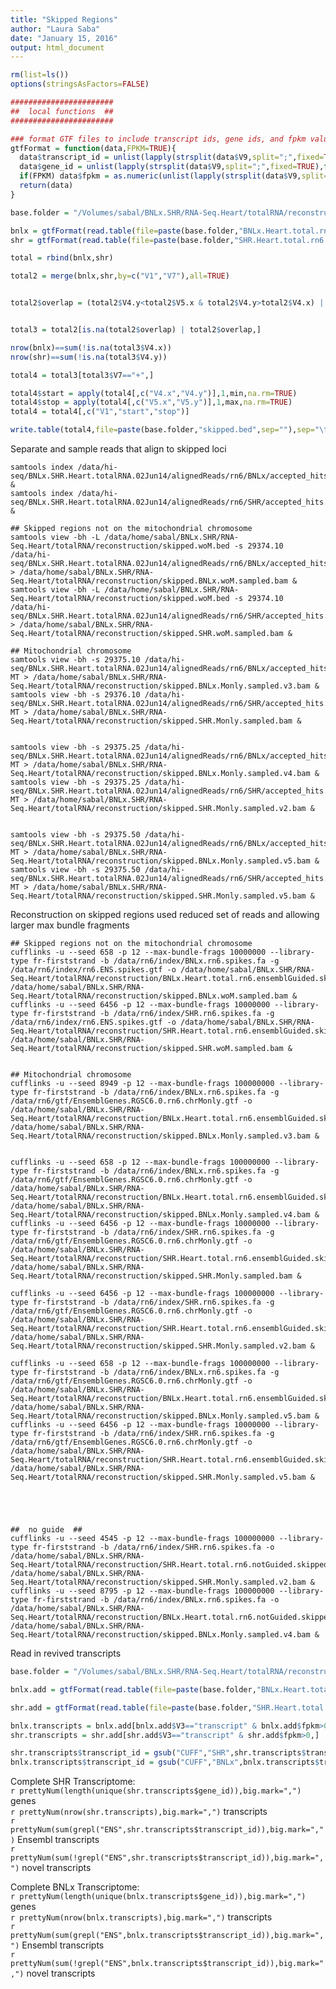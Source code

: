 ```yaml
---
title: "Skipped Regions"
author: "Laura Saba"
date: "January 15, 2016"
output: html_document
---
```


```r
rm(list=ls())
options(stringsAsFactors=FALSE)

#######################
##  local functions  ##
#######################

### format GTF files to include transcript ids, gene ids, and fpkm values  ###
gtfFormat = function(data,FPKM=TRUE){
  data$transcript_id = unlist(lapply(strsplit(data$V9,split=";",fixed=TRUE),function(a) gsub(" transcript_id ","",a[grep("transcript",a)]))) 
  data$gene_id = unlist(lapply(strsplit(data$V9,split=";",fixed=TRUE),function(a) gsub("gene_id ","",a[grep("gene",a)]))) 
  if(FPKM) data$fpkm = as.numeric(unlist(lapply(strsplit(data$V9,split=";",fixed=TRUE),function(a) gsub(" FPKM ","",a[grep("FPKM",a)]))))
  return(data)
}
```

```r
base.folder = "/Volumes/sabal/BNLx.SHR/RNA-Seq.Heart/totalRNA/reconstruction/"

bnlx = gtfFormat(read.table(file=paste(base.folder,"BNLx.Heart.total.rn6.ensemblGuided/skipped.gtf",sep=""),sep="\t",header=FALSE),FPKM=FALSE)
shr = gtfFormat(read.table(file=paste(base.folder,"SHR.Heart.total.rn6.ensemblGuided/skipped.gtf",sep=""),sep="\t",header=FALSE),FPKM=FALSE)

total = rbind(bnlx,shr)

total2 = merge(bnlx,shr,by=c("V1","V7"),all=TRUE)


total2$overlap = (total2$V4.y<total2$V5.x & total2$V4.y>total2$V4.x) | (total2$V5.y<total2$V5.x & total2$V5.y>total2$V4.x) | (total2$V4.x>=total2$V4.y & total2$V5.x<=total2$V5.y)


total3 = total2[is.na(total2$overlap) | total2$overlap,]

nrow(bnlx)==sum(!is.na(total3$V4.x))
nrow(shr)==sum(!is.na(total3$V4.y))

total4 = total3[total3$V7=="+",]

total4$start = apply(total4[,c("V4.x","V4.y")],1,min,na.rm=TRUE)
total4$stop = apply(total4[,c("V5.x","V5.y")],1,max,na.rm=TRUE)
total4 = total4[,c("V1","start","stop")]

write.table(total4,file=paste(base.folder,"skipped.bed",sep=""),sep="\t",row.names=FALSE,col.names=FALSE,quote=FALSE)
```


Separate and sample reads that align to skipped loci
```
samtools index /data/hi-seq/BNLx.SHR.Heart.totalRNA.02Jun14/alignedReads/rn6/BNLx/accepted_hits.bam &
samtools index /data/hi-seq/BNLx.SHR.Heart.totalRNA.02Jun14/alignedReads/rn6/SHR/accepted_hits.bam &

## Skipped regions not on the mitochondrial chromosome
samtools view -bh -L /data/home/sabal/BNLx.SHR/RNA-Seq.Heart/totalRNA/reconstruction/skipped.woM.bed -s 29374.10 /data/hi-seq/BNLx.SHR.Heart.totalRNA.02Jun14/alignedReads/rn6/BNLx/accepted_hits.bam > /data/home/sabal/BNLx.SHR/RNA-Seq.Heart/totalRNA/reconstruction/skipped.BNLx.woM.sampled.bam &  
samtools view -bh -L /data/home/sabal/BNLx.SHR/RNA-Seq.Heart/totalRNA/reconstruction/skipped.woM.bed -s 29374.10 /data/hi-seq/BNLx.SHR.Heart.totalRNA.02Jun14/alignedReads/rn6/SHR/accepted_hits.bam > /data/home/sabal/BNLx.SHR/RNA-Seq.Heart/totalRNA/reconstruction/skipped.SHR.woM.sampled.bam &  

## Mitochondrial chromosome
samtools view -bh -s 29375.10 /data/hi-seq/BNLx.SHR.Heart.totalRNA.02Jun14/alignedReads/rn6/BNLx/accepted_hits.bam MT > /data/home/sabal/BNLx.SHR/RNA-Seq.Heart/totalRNA/reconstruction/skipped.BNLx.Monly.sampled.v3.bam &  
samtools view -bh -s 29376.10 /data/hi-seq/BNLx.SHR.Heart.totalRNA.02Jun14/alignedReads/rn6/SHR/accepted_hits.bam MT > /data/home/sabal/BNLx.SHR/RNA-Seq.Heart/totalRNA/reconstruction/skipped.SHR.Monly.sampled.bam &  


samtools view -bh -s 29375.25 /data/hi-seq/BNLx.SHR.Heart.totalRNA.02Jun14/alignedReads/rn6/BNLx/accepted_hits.bam MT > /data/home/sabal/BNLx.SHR/RNA-Seq.Heart/totalRNA/reconstruction/skipped.BNLx.Monly.sampled.v4.bam &  
samtools view -bh -s 29375.25 /data/hi-seq/BNLx.SHR.Heart.totalRNA.02Jun14/alignedReads/rn6/SHR/accepted_hits.bam MT > /data/home/sabal/BNLx.SHR/RNA-Seq.Heart/totalRNA/reconstruction/skipped.SHR.Monly.sampled.v2.bam &  


samtools view -bh -s 29375.50 /data/hi-seq/BNLx.SHR.Heart.totalRNA.02Jun14/alignedReads/rn6/BNLx/accepted_hits.bam MT > /data/home/sabal/BNLx.SHR/RNA-Seq.Heart/totalRNA/reconstruction/skipped.BNLx.Monly.sampled.v5.bam &  
samtools view -bh -s 29375.50 /data/hi-seq/BNLx.SHR.Heart.totalRNA.02Jun14/alignedReads/rn6/SHR/accepted_hits.bam MT > /data/home/sabal/BNLx.SHR/RNA-Seq.Heart/totalRNA/reconstruction/skipped.SHR.Monly.sampled.v5.bam &  

```

Reconstruction on skipped regions used reduced set of reads and allowing larger max bundle fragments

```
## Skipped regions not on the mitochondrial chromosome
cufflinks -u --seed 658 -p 12 --max-bundle-frags 10000000 --library-type fr-firststrand -b /data/rn6/index/BNLx.rn6.spikes.fa -g /data/rn6/index/rn6.ENS.spikes.gtf -o /data/home/sabal/BNLx.SHR/RNA-Seq.Heart/totalRNA/reconstruction/BNLx.Heart.total.rn6.ensemblGuided.skipped.woM.sampled /data/home/sabal/BNLx.SHR/RNA-Seq.Heart/totalRNA/reconstruction/skipped.BNLx.woM.sampled.bam &
cufflinks -u --seed 6456 -p 12 --max-bundle-frags 10000000 --library-type fr-firststrand -b /data/rn6/index/SHR.rn6.spikes.fa -g /data/rn6/index/rn6.ENS.spikes.gtf -o /data/home/sabal/BNLx.SHR/RNA-Seq.Heart/totalRNA/reconstruction/SHR.Heart.total.rn6.ensemblGuided.skipped.woM.sampled /data/home/sabal/BNLx.SHR/RNA-Seq.Heart/totalRNA/reconstruction/skipped.SHR.woM.sampled.bam &


## Mitochondrial chromosome
cufflinks -u --seed 8949 -p 12 --max-bundle-frags 100000000 --library-type fr-firststrand -b /data/rn6/index/BNLx.rn6.spikes.fa -g /data/rn6/gtf/EnsemblGenes.RGSC6.0.rn6.chrMonly.gtf -o /data/home/sabal/BNLx.SHR/RNA-Seq.Heart/totalRNA/reconstruction/BNLx.Heart.total.rn6.ensemblGuided.skipped.Monly.sampled.v3 /data/home/sabal/BNLx.SHR/RNA-Seq.Heart/totalRNA/reconstruction/skipped.BNLx.Monly.sampled.v3.bam &


cufflinks -u --seed 658 -p 12 --max-bundle-frags 100000000 --library-type fr-firststrand -b /data/rn6/index/BNLx.rn6.spikes.fa -g /data/rn6/gtf/EnsemblGenes.RGSC6.0.rn6.chrMonly.gtf -o /data/home/sabal/BNLx.SHR/RNA-Seq.Heart/totalRNA/reconstruction/BNLx.Heart.total.rn6.ensemblGuided.skipped.Monly.sampled.v4 /data/home/sabal/BNLx.SHR/RNA-Seq.Heart/totalRNA/reconstruction/skipped.BNLx.Monly.sampled.v4.bam &
cufflinks -u --seed 6456 -p 12 --max-bundle-frags 10000000 --library-type fr-firststrand -b /data/rn6/index/SHR.rn6.spikes.fa -g /data/rn6/gtf/EnsemblGenes.RGSC6.0.rn6.chrMonly.gtf -o /data/home/sabal/BNLx.SHR/RNA-Seq.Heart/totalRNA/reconstruction/SHR.Heart.total.rn6.ensemblGuided.skipped.Monly.sampled /data/home/sabal/BNLx.SHR/RNA-Seq.Heart/totalRNA/reconstruction/skipped.SHR.Monly.sampled.bam &

cufflinks -u --seed 6456 -p 12 --max-bundle-frags 100000000 --library-type fr-firststrand -b /data/rn6/index/SHR.rn6.spikes.fa -g /data/rn6/gtf/EnsemblGenes.RGSC6.0.rn6.chrMonly.gtf -o /data/home/sabal/BNLx.SHR/RNA-Seq.Heart/totalRNA/reconstruction/SHR.Heart.total.rn6.ensemblGuided.skipped.Monly.sampled.v2 /data/home/sabal/BNLx.SHR/RNA-Seq.Heart/totalRNA/reconstruction/skipped.SHR.Monly.sampled.v2.bam &

cufflinks -u --seed 658 -p 12 --max-bundle-frags 100000000 --library-type fr-firststrand -b /data/rn6/index/BNLx.rn6.spikes.fa -g /data/rn6/gtf/EnsemblGenes.RGSC6.0.rn6.chrMonly.gtf -o /data/home/sabal/BNLx.SHR/RNA-Seq.Heart/totalRNA/reconstruction/BNLx.Heart.total.rn6.ensemblGuided.skipped.Monly.sampled.v5 /data/home/sabal/BNLx.SHR/RNA-Seq.Heart/totalRNA/reconstruction/skipped.BNLx.Monly.sampled.v5.bam &
cufflinks -u --seed 6456 -p 12 --max-bundle-frags 10000000 --library-type fr-firststrand -b /data/rn6/index/SHR.rn6.spikes.fa -g /data/rn6/gtf/EnsemblGenes.RGSC6.0.rn6.chrMonly.gtf -o /data/home/sabal/BNLx.SHR/RNA-Seq.Heart/totalRNA/reconstruction/SHR.Heart.total.rn6.ensemblGuided.skipped.Monly.sampled.v5 /data/home/sabal/BNLx.SHR/RNA-Seq.Heart/totalRNA/reconstruction/skipped.SHR.Monly.sampled.v5.bam &





##  no guide  ##
cufflinks -u --seed 4545 -p 12 --max-bundle-frags 100000000 --library-type fr-firststrand -b /data/rn6/index/SHR.rn6.spikes.fa -o /data/home/sabal/BNLx.SHR/RNA-Seq.Heart/totalRNA/reconstruction/SHR.Heart.total.rn6.notGuided.skipped.Monly.sampled.v2 /data/home/sabal/BNLx.SHR/RNA-Seq.Heart/totalRNA/reconstruction/skipped.SHR.Monly.sampled.v2.bam &
cufflinks -u --seed 8795 -p 12 --max-bundle-frags 100000000 --library-type fr-firststrand -b /data/rn6/index/BNLx.rn6.spikes.fa -o /data/home/sabal/BNLx.SHR/RNA-Seq.Heart/totalRNA/reconstruction/BNLx.Heart.total.rn6.notGuided.skipped.Monly.sampled.v4 /data/home/sabal/BNLx.SHR/RNA-Seq.Heart/totalRNA/reconstruction/skipped.BNLx.Monly.sampled.v4.bam &

```


Read in revived transcripts

```r
base.folder = "/Volumes/sabal/BNLx.SHR/RNA-Seq.Heart/totalRNA/reconstruction/"

bnlx.add = gtfFormat(read.table(file=paste(base.folder,"BNLx.Heart.total.rn6.ensemblGuided.skipped.woM.sampled/transcripts.gtf",sep=""),sep="\t",header=FALSE),FPKM=TRUE)

shr.add = gtfFormat(read.table(file=paste(base.folder,"SHR.Heart.total.rn6.ensemblGuided.skipped.woM.sampled/transcripts.gtf",sep=""),sep="\t",header=FALSE),FPKM=TRUE)

bnlx.transcripts = bnlx.add[bnlx.add$V3=="transcript" & bnlx.add$fpkm>0,]
shr.transcripts = shr.add[shr.add$V3=="transcript" & shr.add$fpkm>0,]

shr.transcripts$transcript_id = gsub("CUFF","SHR",shr.transcripts$transcript_id)
bnlx.transcripts$transcript_id = gsub("CUFF","BNLx",bnlx.transcripts$transcript_id)
```

Complete SHR Transcriptome:  
`r prettyNum(length(unique(shr.transcripts$gene_id)),big.mark=",")` genes  
`r prettyNum(nrow(shr.transcripts),big.mark=",")` transcripts  
`r prettyNum(sum(grepl("ENS",shr.transcripts$transcript_id)),big.mark=",")` Ensembl transcripts  
`r prettyNum(sum(!grepl("ENS",shr.transcripts$transcript_id)),big.mark=",")` novel transcripts  

Complete BNLx Transcriptome:  
`r prettyNum(length(unique(bnlx.transcripts$gene_id)),big.mark=",")` genes  
`r prettyNum(nrow(bnlx.transcripts),big.mark=",")` transcripts  
`r prettyNum(sum(grepl("ENS",bnlx.transcripts$transcript_id)),big.mark=",")` Ensembl transcripts  
`r prettyNum(sum(!grepl("ENS",bnlx.transcripts$transcript_id)),big.mark=",")` novel transcripts  

